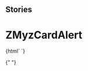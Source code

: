 
## Stories

<Meta
  title="Myz/MyzCard/ZMyzCardAlert"
  component="z-myz-card-alert"
/>

# ZMyzCardAlert

<Preview>
  <Story name="z-myz-card-alert">
    {html` <z-myz-card-alert
      actiontext="${text("actiontext", "Annulla")}"
      contenttext="${text("contenttext", "Libro aggiunto ai miei libri preferiti")}"
      iconName="${text("iconName", "checkmark-circle")}"
      type="${text("type", "add")}"
    ></z-myz-card-alert>`}
  </Story>
</Preview>

{" "}

<Props of="z-myz-card-alert" />
